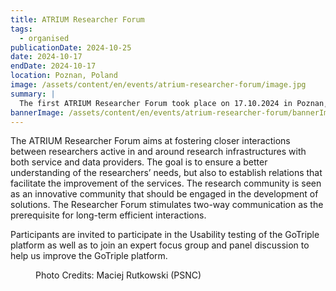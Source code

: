 ```yaml
---
title: ATRIUM Researcher Forum
tags:
  - organised
publicationDate: 2024-10-25
date: 2024-10-17
endDate: 2024-10-17
location: Poznan, Poland
image: /assets/content/en/events/atrium-researcher-forum/image.jpg
summary: |
  The first ATRIUM Researcher Forum took place on 17.10.2024 in Poznan, Poland.
bannerImage: /assets/content/en/events/atrium-researcher-forum/bannerImage.png
---
```

The ATRIUM Researcher Forum aims at fostering closer interactions between researchers active in and around research infrastructures with both service and data providers. The goal is to ensure a better understanding of the researchers’ needs, but also to establish relations that facilitate the improvement of the services. The research community is seen as an innovative community that should be engaged in the development of solutions. The Researcher Forum stimulates two-way communication as the prerequisite for long-term efficient interactions.

Participants are invited to participate in the Usability testing of the GoTriple platform as well as to join an expert focus group and panel discussion to help us improve the GoTriple platform.

<Figure src="/assets/content/en/events/atrium-researcher-forum/d3-a2147-.jpg" alt="Presenter and group participants" alignment="stretch">
  Photo Credits: Maciej Rutkowski (PSNC)
</Figure>
